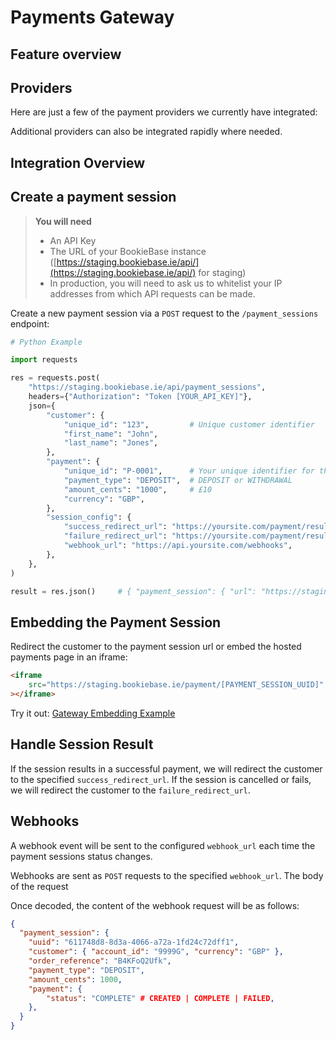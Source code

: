 

# Payments Gateway

## Feature overview

<KeyFeatures />

## Providers

Here are just a few of the payment providers we currently have integrated:

<IntegratedProviders />

Additional providers can also be integrated rapidly where needed. 

## Integration Overview

<IntegrationSteps />

## Create a payment session

> **You will need**
> - An API Key
> - The URL of your BookieBase instance ([https://staging.bookiebase.ie/api/](https://staging.bookiebase.ie/api/) for staging)
> - In production, you will need to ask us to whitelist your IP addresses from which API requests can be made.

Create a new payment session via a `POST` request to the `/payment_sessions` endpoint:

```python
# Python Example

import requests

res = requests.post(
    "https://staging.bookiebase.ie/api/payment_sessions",
    headers={"Authorization": "Token [YOUR_API_KEY]"},
    json={
        "customer": {
            "unique_id": "123",         # Unique customer identifier
            "first_name": "John",
            "last_name": "Jones",
        },
        "payment": {
            "unique_id": "P-0001",      # Your unique identifier for the session
            "payment_type": "DEPOSIT",  # DEPOSIT or WITHDRAWAL
            "amount_cents": "1000",     # £10
            "currency": "GBP",
        },
        "session_config": {
            "success_redirect_url": "https://yoursite.com/payment/result",
            "failure_redirect_url": "https://yoursite.com/payment/result",
            "webhook_url": "https://api.yoursite.com/webhooks",
        },
    },
)

result = res.json()     # { "payment_session": { "url": "https://staging.bookiebase.ie/payment/[PAYMENT_SESSION_UUID]" } }

```

## Embedding the Payment Session

Redirect the customer to the payment session url or embed the hosted payments page in an iframe:

```html
<iframe
    src="https://staging.bookiebase.ie/payment/[PAYMENT_SESSION_UUID]"
></iframe>
```

Try it out: [Gateway Embedding Example](https://eg.gateway.bookiebase.ie/)

## Handle Session Result

If the session results in a successful payment, we will redirect the customer to the
specified `success_redirect_url`. If the session is cancelled or fails, we will redirect the
customer to the `failure_redirect_url`.

## Webhooks

A webhook event will be sent to the configured `webhook_url` each time the payment sessions
status changes.

Webhooks are sent as `POST` requests to the specified `webhook_url`. The body of the request 

Once decoded, the content of the webhook request will be as follows:

```json
{
  "payment_session": {
    "uuid": "611748d8-8d3a-4066-a72a-1fd24c72dff1",
    "customer": { "account_id": "9999G", "currency": "GBP" },
    "order_reference": "B4KFoQ2Ufk",
    "payment_type": "DEPOSIT",
    "amount_cents": 1000,
    "payment": {
        "status": "COMPLETE" # CREATED | COMPLETE | FAILED,
    },
  }
}
```

